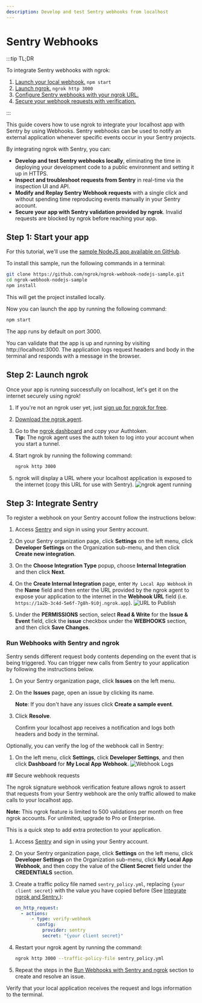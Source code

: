 ```yaml
---
description: Develop and test Sentry webhooks from localhost
---
```



# Sentry Webhooks

:::tip TL;DR

To integrate Sentry webhooks with ngrok:

1. [Launch your local webhook.](#start-your-app) `npm start`
1. [Launch ngrok.](#start-ngrok) `ngrok http 3000`
1. [Configure Sentry webhooks with your ngrok URL.](#setup-webhook)
1. [Secure your webhook requests with verification.](#security)

:::

This guide covers how to use ngrok to integrate your localhost app with Sentry by using Webhooks.
Sentry webhooks can be used to notify an external application whenever specific events occur in your Sentry projects.

By integrating ngrok with Sentry, you can:

- **Develop and test Sentry webhooks locally**, eliminating the time in deploying your development code to a public environment and setting it up in HTTPS.
- **Inspect and troubleshoot requests from Sentry** in real-time via the inspection UI and API.
- **Modify and Replay Sentry Webhook requests** with a single click and without spending time reproducing events manually in your Sentry account.
- **Secure your app with Sentry validation provided by ngrok**. Invalid requests are blocked by ngrok before reaching your app.

## **Step 1**: Start your app

For this tutorial, we'll use the [sample NodeJS app available on GitHub](https://github.com/ngrok/ngrok-webhook-nodejs-sample).

To install this sample, run the following commands in a terminal:

```bash
git clone https://github.com/ngrok/ngrok-webhook-nodejs-sample.git
cd ngrok-webhook-nodejs-sample
npm install
```

This will get the project installed locally.

Now you can launch the app by running the following command:

```bash
npm start
```

The app runs by default on port 3000.

You can validate that the app is up and running by visiting http://localhost:3000. The application logs request headers and body in the terminal and responds with a message in the browser.

## **Step 2**: Launch ngrok

Once your app is running successfully on localhost, let's get it on the internet securely using ngrok!

1. If you're not an ngrok user yet, just [sign up for ngrok for free](https://ngrok.com/signup).

1. [Download the ngrok agent](https://download.ngrok.com).

1. Go to the [ngrok dashboard](https://dashboard.ngrok.com) and copy your Authtoken. <br />
   **Tip:** The ngrok agent uses the auth token to log into your account when you start a tunnel.
1. Start ngrok by running the following command:

   ```bash
   ngrok http 3000
   ```

1. ngrok will display a URL where your localhost application is exposed to the internet (copy this URL for use with Sentry).
   ![ngrok agent running](/img/integrations/launch_ngrok_tunnel.png)

## **Step 3**: Integrate Sentry

To register a webhook on your Sentry account follow the instructions below:

1. Access [Sentry](https://sentry.io/) and sign in using your Sentry account.

1. On your Sentry organization page, click **Settings** on the left menu, click **Developer Settings** on the Organization sub-menu, and then click **Create new integration**.

1. On the **Choose Integration Type** popup, choose **Internal Integration** and then click **Next**.

1. On the **Create Internal Integration** page, enter `My Local App Webhook` in the **Name** field and then enter the URL provided by the ngrok agent to expose your application to the internet in the **Webhook URL** field (i.e. `https://1a2b-3c4d-5e6f-7g8h-9i0j.ngrok.app`).
   ![URL to Publish](img/ngrok_url_configuration_sentry.png)

1. Under the **PERMISSIONS** section, select **Read & Write** for the **Issue & Event** field, click the **issue** checkbox under the **WEBHOOKS** section, and then click **Save Changes**.

### Run Webhooks with Sentry and ngrok

Sentry sends different request body contents depending on the event that is being triggered.
You can trigger new calls from Sentry to your application by following the instructions below.

1. On your Sentry organization page, click **Issues** on the left menu.

1. On the **Issues** page, open an issue by clicking its name.

   **Note**: If you don't have any issues click **Create a sample event**.

1. Click **Resolve**.

   Confirm your localhost app receives a notification and logs both headers and body in the terminal.

Optionally, you can verify the log of the webhook call in Sentry:

1. On the left menu, click **Settings**, click **Developer Settings**, and then click **Dashboard** for **My Local App Webhook**.
   ![Webhook Logs](img/ngrok_logs_sentry.png)

<InspectingRequests />

<ReplayingRequests />
## Secure webhook requests

The ngrok signature webhook verification feature allows ngrok to assert that requests from your Sentry webhook are the only traffic allowed to make calls to your localhost app.

**Note:** This ngrok feature is limited to 500 validations per month on free ngrok accounts. For unlimited, upgrade to Pro or Enterprise.

This is a quick step to add extra protection to your application.

1. Access [Sentry](https://sentry.io/) and sign in using your Sentry account.

1. On your Sentry organization page, click **Settings** on the left menu, click **Developer Settings** on the Organization sub-menu, click **My Local App Webhook**, and then copy the value of the **Client Secret** field under the **CREDENTIALS** section.

1. Create a traffic policy file named `sentry_policy.yml`, replacing `{your client secret}` with the value you have copied before (See [Integrate ngrok and Sentry.](#setup-webhook)):

   ```yaml
   on_http_request:
     - actions:
         - type: verify-webhook
           config:
             provider: sentry
             secret: "{your client secret}"
   ```

1. Restart your ngrok agent by running the command:

   ```bash
   ngrok http 3000 --traffic-policy-file sentry_policy.yml
   ```

1. Repeat the steps in the [Run Webhooks with Sentry and ngrok](#run-webhook) section to create and resolve an issue.

Verify that your local application receives the request and logs information to the terminal.

